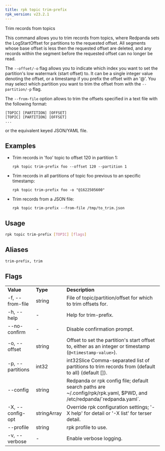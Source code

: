 ```yaml
---
title: rpk topic trim-prefix
rpk_version: v23.2.1
---
```


<head>
  <meta name="title" content="rpk topic trim-prefix | Redpanda Docs" />
  <meta name="description" content="rpk topic trim-prefix" />
  <link
    rel="canonical"
    href="https://docs.redpanda.com/docs/reference/rpk/rpk-topic/rpk-topic-trim-prefix/"
  />
</head>

Trim records from topics

This command allows you to trim records from topics, where Redpanda
sets the LogStartOffset for partitions to the requested offset. All segments
whose base offset is less then the requested offset are deleted, and any records
within the segment before the requested offset can no longer be read.

The `--offset/-o` flag allows you to indicate which index you want to set the
partition's low watermark (start offset) to. It can be a single integer value
denoting the offset, or a timestamp if you prefix the offset with an '@'. You may
select which partition you want to trim the offset from with the `--partition/-p`
flag.

The `--from-file` option allows to trim the offsets specified in a text file with
the following format:

```
[TOPIC] [PARTITION] [OFFSET]
[TOPIC] [PARTITION] [OFFSET]
...
```

or the equivalent keyed JSON/YAML file.

## Examples

- Trim records in 'foo' topic to offset 120 in partition 1:

  ```
  rpk topic trim-prefix foo --offset 120 --partition 1
  ```

- Trim records in all partitions of topic foo previous to an specific timestamp:

  ```
  rpk topic trim-prefix foo -o "@1622505600"
  ```

- Trim records from a JSON file:

  ```
  rpk topic trim-prefix --from-file /tmp/to_trim.json
  ```

## Usage

```bash
rpk topic trim-prefix [TOPIC] [flags]
```

## Aliases

```bash
trim-prefix, trim
```

## Flags

<table>
  <tbody>
    <tr>
      <td>
        <strong>Value</strong>
      </td>
      <td>
        <strong>Type</strong>
      </td>
      <td>
        <strong>Description</strong>
      </td>
    </tr>
    <tr>
      <td>-f, --from-file</td>
      <td>string</td>
      <td>File of topic/partition/offset for which to trim offsets for.</td>
    </tr>
    <tr>
      <td>-h, --help</td>
      <td>-</td>
      <td>Help for trim-prefix.</td>
    </tr>
    <tr>
      <td>--no-confirm</td>
      <td>-</td>
      <td>Disable confirmation prompt.</td>
    </tr>
    <tr>
      <td>-o, --offset</td>
      <td>string</td>
      <td>
        Offset to set the partition's start offset to, either as an integer or
        timestamp (<code>@&lt;timestamp-value&gt;</code>).
      </td>
    </tr>
    <tr>
      <td>-p, --partitions</td>
      <td>int32</td>
      <td>
        int32Slice Comma-separated list of partitions to trim records from
        (default to all) (default []).
      </td>
    </tr>
    <tr>
      <td>--config</td>
      <td>string</td>
      <td>
        Redpanda or rpk config file; default search paths are
        ~/.config/rpk/rpk.yaml, $PWD, and /etc/redpanda/`redpanda.yaml`.
      </td>
    </tr>
    <tr>
      <td>-X, --config-opt</td>
      <td>stringArray</td>
      <td>
        Override rpk configuration settings; '-X help' for detail or '-X list'
        for terser detail.
      </td>
    </tr>
    <tr>
      <td>--profile</td>
      <td>string</td>
      <td>rpk profile to use.</td>
    </tr>
    <tr>
      <td>-v, --verbose</td>
      <td>-</td>
      <td>Enable verbose logging.</td>
    </tr>
  </tbody>
</table>
